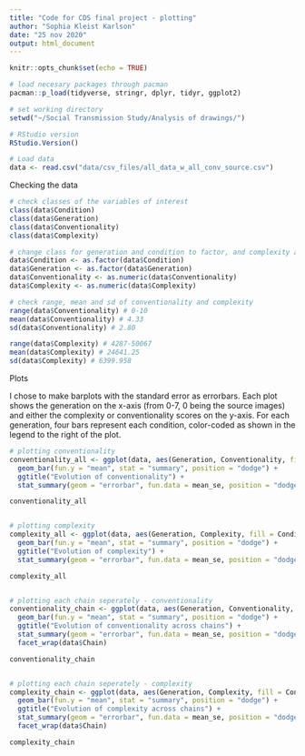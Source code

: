 ```yaml
---
title: "Code for CDS final project - plotting"
author: "Sophia Kleist Karlson"
date: "25 nov 2020"
output: html_document
---
```



```r
knitr::opts_chunk$set(echo = TRUE)

# load necesary packages through pacman
pacman::p_load(tidyverse, stringr, dplyr, tidyr, ggplot2)

# set working directory
setwd("~/Social Transmission Study/Analysis of drawings/")

# RStudio version
RStudio.Version()

# Load data
data <- read.csv("data/csv_files/all_data_w_all_conv_source.csv")

```



Checking the data 
```r
# check classes of the variables of interest
class(data$Condition)
class(data$Generation)
class(data$Conventionality)
class(data$Complexity)

# change class for generation and condition to factor, and complexity and conventionality to numeric
data$Condition <- as.factor(data$Condition)
data$Generation <- as.factor(data$Generation)
data$Conventionality <- as.numeric(data$Conventionality)
data$Complexity <- as.numeric(data$Complexity)

# check range, mean and sd of conventionality and complexity
range(data$Conventionality) # 0-10
mean(data$Conventionality) # 4.33
sd(data$Conventionality) # 2.80

range(data$Complexity) # 4287-50067
mean(data$Complexity) # 24641.25
sd(data$Complexity) # 6399.958
```


Plots 

I chose to make barplots with the standard error as errorbars. Each plot shows the generation on the x-axis (from 0-7, 0 being the source images) and either the complexity or conventionality scores on the y-axis. For each generation, four bars represent each condition, color-coded as shown in the legend to the right of the plot.

```r

# plotting conventionality 
conventionality_all <- ggplot(data, aes(Generation, Conventionality, fill = Condition)) +
  geom_bar(fun.y = "mean", stat = "summary", position = "dodge") +
  ggtitle("Evolution of conventionality") +
  stat_summary(geom = "errorbar", fun.data = mean_se, position = "dodge")

conventionality_all


# plotting complexity 
complexity_all <- ggplot(data, aes(Generation, Complexity, fill = Condition)) +
  geom_bar(fun.y = "mean", stat = "summary", position = "dodge") +
  ggtitle("Evolution of complexity") +
  stat_summary(geom = "errorbar", fun.data = mean_se, position = "dodge")

complexity_all


# plotting each chain seperately - conventionality
conventionality_chain <- ggplot(data, aes(Generation, Conventionality, fill = Condition)) +
  geom_bar(fun.y = "mean", stat = "summary", position = "dodge") +
  ggtitle("Evolution of conventionality across chains") +
  stat_summary(geom = "errorbar", fun.data = mean_se, position = "dodge") +
  facet_wrap(data$Chain)

conventionality_chain


# plotting each chain seperately - complexity
complexity_chain <- ggplot(data, aes(Generation, Complexity, fill = Condition)) +
  geom_bar(fun.y = "mean", stat = "summary", position = "dodge") +
  ggtitle("Evolution of complexity across chains") +
  stat_summary(geom = "errorbar", fun.data = mean_se, position = "dodge") +
  facet_wrap(data$Chain)

complexity_chain

```

